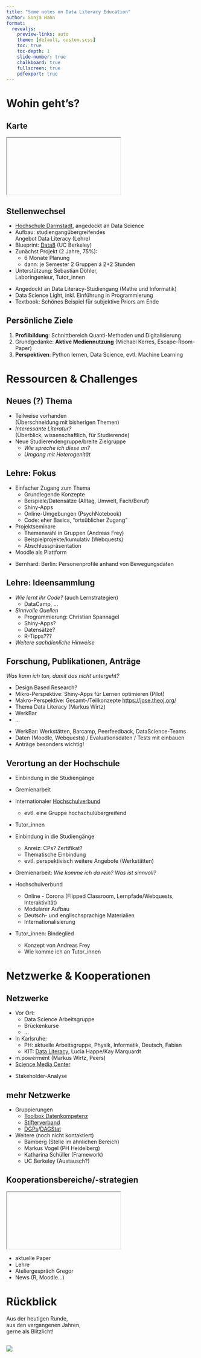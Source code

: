 ```yaml
--- 
title: "Some notes on Data Literacy Education"
author: Sonja Hahn
format: 
  revealjs:
    preview-links: auto
    theme: [default, custom.scss]
    toc: true
    toc-depth: 1
    slide-number: true
    chalkboard: true
    fullscreen: true
    pdfexport: true
--- 
```



# Wohin geht's?


## Karte 

<iframe class="stretch" data-src="https://www.openstreetmap.org/export/embed.html?bbox=8.626928329467775%2C49.862015748392665%2C8.64701271057129%2C49.87124099282192&amp;layer=mapnik"></iframe>


## Stellenwechsel

* [Hochschule Darmstadt](https://h-da.de/), angedockt an Data Science
* Aufbau: studiengangübergreifendes  
Angebot Data Literacy (Lehre)
* Blueprint: [Data8](https://data.berkeley.edu/education/courses/data-8) 
(UC Berkeley)
* Zunächst Projekt (2 Jahre, 75%): 
  + 6 Monate Planung
  + dann: je Semester 2 Gruppen á 2+2 Stunden
* Unterstützung: Sebastian Döhler,  
Laboringenieur, Tutor_innen



::: {.notes}:
* Angedockt an Data Literacy-Studiengang (Mathe und Informatik)
* Data Science Light, inkl. Einführung in Programmierung
* Textbook: Schönes Beispiel für subjektive Priors am Ende
:::

## Persönliche Ziele

1. **Profilbildung**: Schnittbereich Quanti-Methoden und Digitalisierung
2. Grundgedanke: **Aktive Mediennutzung**  (Michael Kerres, Escape-Room-Paper)
3. **Perspektiven**: Python lernen, Data Science, evtl. Machine Learning 


# Ressourcen & Challenges

## Neues (?) Thema

* Teilweise vorhanden  
(Überschneidung mit bisherigen Themen)
* *Interessante Literatur?*  
(Überblick, wissenschaftlich, für Studierende)
* Neue Studierendengruppe/breite Zielgruppe  
  + *Wie spreche ich diese an?*  
  + *Umgang mit Heterogenität*


## Lehre: Fokus 

* Einfacher Zugang zum Thema
  + Grundlegende Konzepte
  + Beispiele/Datensätze (Alltag, Umwelt, Fach/Beruf)
  + Shiny-Apps
  + Online-Umgebungen (PsychNotebook)
  + Code: eher Basics, "ortsüblicher Zugang"
* Projektseminare
  + Themenwahl in Gruppen (Andreas Frey)
  + Beispielprojekte/kumulativ (Webquests)
  + Abschlusspräsentation
* Moodle als Plattform


:::{.notes}:
* Bernhard: Berlin: Personenprofile anhand von Bewegungsdaten
:::

## Lehre: Ideensammlung

* *Wie lernt ihr Code?* (auch Lernstrategien)
  + DataCamp, ...
  
* *Sinnvolle Quellen*
  + Programmierung: Christian Spannagel 
  + Shiny-Apps?
  + Datensätze?
  + R-Tipps???
  
* *Weitere sachdienliche Hinweise* 

## Forschung, Publikationen, Anträge

*Was kann ich tun, damit das nicht untergeht?*

* Design Based Research?
* Mikro-Perspektive: Shiny-Apps für Lernen optimieren (Pilot)
* Makro-Perspektive: Gesamt-/Teilkonzepte <https://jose.theoj.org/>
* Thema Data Literacy (Markus Wirtz)
* WerkBar 
* ...

::: {.notes}:
* WerkBar: Werkstätten, Barcamp, Peerfeedback, DataScience-Teams
* Daten (Moodle, Webquests) / Evaluationsdaten / Tests mit einbauen
* Anträge besonders wichtig!
:::


## Verortung an der Hochschule


* Einbindung in die Studiengänge

* Gremienarbeit

* Internationaler [Hochschulverbund](https://www.univ-tech.eu/) 
  + evtl. eine Gruppe hochschulübergreifend
  
* Tutor_innen

::: {.notes}:
* Einbindung in die Studiengänge 
  + Anreiz: CPs? Zertifikat?
  + Thematische Einbindung
  + evtl. perspektivisch weitere Angebote (Werkstätten)

* Gremienarbeit: *Wie komme ich da rein? Was ist sinnvoll?*

* Hochschulverbund
  + Online - Corona (Flipped Classroom, Lernpfade/Webquests, Interaktivität)
  + Modularer Aufbau 
  + Deutsch- und englischsprachige Materialien
  + Internationalisierung
  
* Tutor_innen: Bindeglied
  + Konzept von Andreas Frey
  + Wie komme ich an Tutor_innen

:::

# Netzwerke & Kooperationen

## Netzwerke

* Vor Ort:
  + Data Science Arbeitsgruppe
  + Brückenkurse
  + ...
  
* In Karlsruhe:
  + PH: aktuelle Arbeitsgruppe, Physik, Informatik, Deutsch, Fabian
  + KIT: [Data Literacy](https://www.zak.kit.edu/dali.php), Lucia Happe/Kay Marquardt
* m.powerment (Markus Wirtz, Peers)
* [Science Media Center](https://www.sciencemediacenter.de/)

::: {.notes}:
* Stakeholder-Analyse
:::

## mehr Netzwerke

* Gruppierungen
  + [Toolbox Datenkompetenz](https://toolboxdatenkompetenz.de/)
  + [Stifterverband](https://www.stifterverband.org/data-literacy-education)
  + [DGPs](https://www.dgps.de/)/[DAGStat](https://www.dagstat.de/)

* Weitere (noch nicht kontaktiert)
  + Bamberg (Stelle im ähnlichen Bereich)
  + Markus Vogel (PH Heidelberg)
  + Katharina Schüller (Framework)
  + UC Berkeley (Austausch?)
 
## Kooperationsbereiche/-strategien

<iframe class="stretch" data-src="https://miro.com/app/board/uXjVMfa3t0w=/"></iframe>


::: {.notes}:
* aktuelle Paper
* Lehre
* Ateliergespräch Gregor
* News (R, Moodle...)
:::

# Rückblick

Aus der heutigen Runde,   
aus den vergangenen Jahren,  
gerne als Blitzlicht!


##  {background-color="#f0dec5"}


![](InDiKo_danke.svg)

